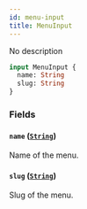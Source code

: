 ```yaml
---
id: menu-input
title: MenuInput
---
```


No description

```graphql
input MenuInput {
  name: String
  slug: String
}
```

### Fields

#### `name` ([`String`](../../../developer/api-reference/scalars/string))

Name of the menu.

#### `slug` ([`String`](../../../developer/api-reference/scalars/string))

Slug of the menu.
